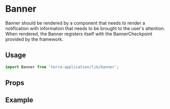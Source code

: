 
# Banner

 Banner should be rendered by a component that needs to render a notification with information that needs to be brought to the user's attention. When rendered, the Banner registers itself with the BannerCheckpoint provided by the framework.

## Usage

```jsx
import Banner from 'terra-application/lib/banner';
```

## Props

<PropsTable />

## Example

<BannerExample />

